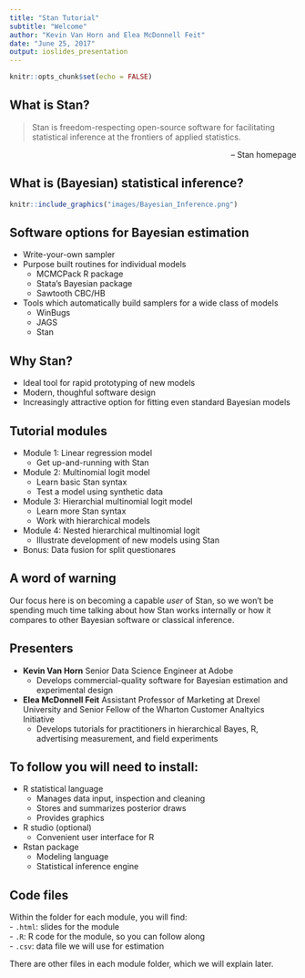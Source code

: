 ```yaml
---
title: "Stan Tutorial"
subtitle: "Welcome"
author: "Kevin Van Horn and Elea McDonnell Feit"
date: "June 25, 2017"
output: ioslides_presentation
---
```


```r
knitr::opts_chunk$set(echo = FALSE)
```

## What is Stan?
> Stan is freedom-respecting open-source software for facilitating statistical inference at the frontiers of applied statistics.

<div style="text-align: right"> -- Stan homepage </div>

## What is (Bayesian) statistical inference? 
```r
knitr::include_graphics("images/Bayesian_Inference.png")
```  

## Software options for Bayesian estimation
- Write-your-own sampler
- Purpose built routines for individual models  
    + MCMCPack R package  
    + Stata's Bayesian package 
    + Sawtooth CBC/HB 
- Tools which automatically build samplers for a wide class of models  
    + WinBugs  
    + JAGS  
    + Stan  

## Why Stan? 
- Ideal tool for rapid prototyping of new models
- Modern, thoughful software design
- Increasingly attractive option for fitting even standard Bayesian models

## Tutorial modules
- Module 1: Linear regression model  
    + Get up-and-running with Stan  
- Module 2: Multinomial logit model  
    + Learn basic Stan syntax  
    + Test a model using synthetic data  
- Module 3: Hierarchial multinomial logit model  
    + Learn more Stan syntax  
    + Work with hierarchical models  
- Module 4: Nested hierarchical multinomial logit  
    + Illustrate development of new models using Stan  
- Bonus: Data fusion for split questionares   

## A word of warning
Our focus here is on becoming a capable *user* of Stan, so we won't be spending much time talking about how Stan works internally or how it compares to other Bayesian software or classical inference. 

## Presenters
- **Kevin Van Horn** Senior Data Science Engineer at Adobe  
    + Develops commercial-quality software for Bayesian estimation and experimental design  
  
- **Elea McDonnell Feit** Assistant Professor of Marketing at Drexel University and Senior Fellow of the Wharton Customer Analtyics Initiative  
    + Develops tutorials for practitioners in hierarchical Bayes, R, advertising measurement, and field experiments  

## To follow you will need to install: 
- R statistical language  
    + Manages data input, inspection and cleaning 
    + Stores and summarizes posterior draws
    + Provides graphics
- R studio (optional)
    + Convenient user interface for R
- Rstan package
    + Modeling language
    + Statistical inference engine  

## Code files
Within the folder for each module, you will find:  
- `.html`: slides for the module   
- `.R`: R code for the module, so you can follow along  
- `.csv`: data file we will use for estimation  

There are other files in each module folder, which we will explain later. 

